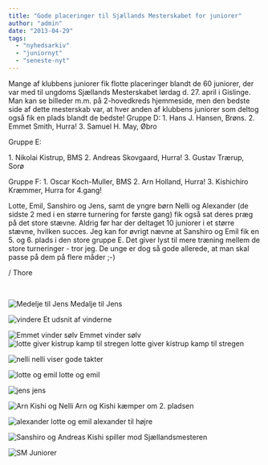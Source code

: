```yaml
---
title: "Gode placeringer til Sjællands Mesterskabet for juniorer"
author: "admin"
date: "2013-04-29"
tags: 
  - "nyhedsarkiv"
  - "juniornyt"
  - "seneste-nyt"
---
```


Mange af klubbens juniorer fik flotte placeringer blandt de 60 juniorer, der var med til ungdoms Sjællands Mesterskabet lørdag d. 27. april i Gislinge. Man kan se billeder m.m. på 2-hovedkreds hjemmeside, men den bedste side af dette mesterskab var, at hver anden af klubbens juniorer som deltog også fik en plads blandt de bedste! Gruppe D: 1. Hans J. Hansen, Brøns. 2. Emmet Smith, Hurra! 3. Samuel H. May, Øbro

Gruppe E:

1\. Nikolai Kistrup, BMS 2. Andreas Skovgaard, Hurra! 3. Gustav Trærup, Sorø

Gruppe F: 1. Oscar Koch-Muller, BMS 2. Arn Holland, Hurra! 3. Kishichiro Kræmmer, Hurra for 4.gang!

Lotte, Emil, Sanshiro og Jens, samt de yngre børn Nelli og Alexander (de sidste 2 med i en større turnering for første gang) fik også sat deres præg på det store stævne. Aldrig før har der deltaget 10 juniorer i et større stævne, hvilken succes. Jeg kan for øvrigt nævne at Sanshiro og Emil fik en 5. og 6. plads i den store gruppe E. Det giver lyst til mere træning mellem de store turneringer - tror jeg. De unge er dog så gode allerede, at man skal passe på dem på flere måder ;-)

/ Thore

 

![Medelje til Jens](/images/jens2-300x199.jpg) Medalje til Jens

![vindere](/images/vinderne-300x199.jpg) Et udsnit af vinderne

![Emmet vinder sølv](/images/Emmet-300x199.jpg) Emmet vinder sølv ![lotte giver kistrup kamp til stregen](/images/lotte-og-kirstrup-300x199.jpg) lotte giver kistrup kamp til stregen

![nelli](/images/nelli-300x199.jpg) nelli viser gode takter

![lotte og emil](/images/lotte-og-emil-300x199.jpg) lotte og emil

![jens](/images/jens-300x199.jpg) jens

![Arn Kishi og Nelli](/images/Arn-Kishi-og-Nelli-300x199.jpg) Arn og Kishi kæmper om 2. pladsen

![alexander lotte og emil](/images/alexander-lotte-og-emil1-300x199.jpg) alexander til højre 

![Sanshiro og Andreas](/images/sanshiro-og-Andreas-300x199.jpg) Kishi spiller mod Sjællandsmesteren

![SM Juniorer](/images/Sm2-300x199.jpg)
